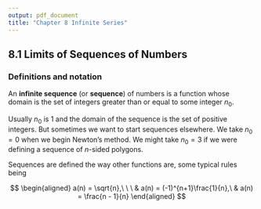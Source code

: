 ```yaml
---
output: pdf_document
title: "Chapter 8 Infinite Series"
---
```


## 8.1 Limits of Sequences of Numbers

### Definitions and notation

An __infinite sequence__ (or __sequence__) of numbers is a function whose domain
is the set of integers greater than or equal to some integer $n_0$.

Usually $n_0$ is 1 and the domain of the sequence is the set of positive
integers. But sometimes we want to start sequences elsewhere. We take $n_0 = 0$
when we begin Newton's method. We might take $n_0 = 3$ if we were defining a
sequence of $n$-sided polygons.

Sequences are defined the way other functions are, some typical rules being

$$
\begin{aligned}
a(n) = \sqrt{n},\ \ \ & a(n) = (-1)^{n+1}\frac{1}{n},\ & a(n) = \frac{n - 1}{n}
\end{aligned}
$$

